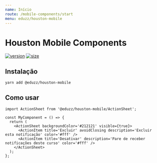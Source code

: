 ```yaml
---
name: Início
route: /mobile-components/start
menu: eduzz/houston-mobile
---
```


# Houston Mobile Components

[![version](https://img.shields.io/npm/v/@eduzz/houston-mobile)](https://www.npmjs.com/package/@eduzz/houston-mobile)
[![size](https://img.shields.io/bundlephobia/min/@eduzz/houston-mobile)](https://www.npmjs.com/package/@eduzz/houston-mobile)

## Instalação

```bash
yarn add @eduzz/houston-mobile
```

## Como usar

```tsx
import ActionSheet from '@eduzz/houston-mobile/ActionSheet';

const MyComponent = () => {
  return (
    <ActionSheet backgroundColor='#212121' visible={true}>
      <ActionItem title='Excluir' avoidClosing description='Excluir esta notificação' color='#fff' />
      <ActionItem title='Desativar' description='Pare de receber notificações deste curso' color='#fff' />
    </ActionSheet>
  );
};
```
